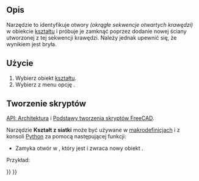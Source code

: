 <languages/>

{{Docnav/pl
|[[Arch_RemoveShape/pl|Usuń kształt]]
|[[Arch_MergeWalls/pl|Połącz ściany]]
|[[BIM_Workbench/pl|środowisko pracy BIM]]
|IconL=Arch_RemoveShape.svg
|IconR=Arch_MergeWalls.svg
|IconC=Workbench_BIM.svg
}}

{{GuiCommand/pl
|Name=Arch CloseHoles
|Name/pl=Architektura: Zamknij otwory
|MenuLocation=Narzędzia → Zamknij otwory
|Workbenches=[[BIM_Workbench/pl|BIM]]
|SeeAlso=[[Arch_Check/pl|Sprawdź]]
}}

<span id="Description"></span>
==Opis==

Narzędzie to identyfikuje otwory ''(okrągłe sekwencje otwartych krawędzi)'' w obiekcie [[Part_Workbench/pl|kształtu]] i próbuje je zamknąć poprzez dodanie nowej ściany utworzonej z tej sekwencji krawędzi. Należy jednak upewnić się, że wynikiem jest bryła.

<span id="Usage"></span>
==Użycie==

# Wybierz obiekt [[Part_Workbench/pl|kształtu]].
# Wybierz z menu opcję {{MenuCommand|Architektura → Narzędzia → [[Image:Arch CloseHoles.svg|16px]] Zamknij otwory}}.

<span id="Scripting"></span>
==Tworzenie skryptów==

{{Emphasis|Zobacz również:}} [[Arch_API/pl|API: Architektura]] i [[FreeCAD_Scripting_Basics/pl|Podstawy tworzenia skryptów FreeCAD]].

Narzędzie '''Kształt z siatki''' może być używane w [[Macros/pl|makrodefinicjach]] i z konsoli [[Python/pl|Python]] za pomocą następującej funkcji:
{{Code|code=
solid = closeHole(shape)
}}

* Zamyka otwór w {{incode|shape}}, który jest {{incode|Part.Shape}} i zwraca nowy obiekt {{incode|solid}}.

Przykład:
{{Code|code=
import FreeCAD, Draft, Arch

Line = Draft.makeWire([FreeCAD.Vector(0, 0, 0),FreeCAD.Vector(2000, 2000, 0)])
Wall = Arch.makeWall(Line, width=150, height=3000)

Box = FreeCAD.ActiveDocument.addObject("Part::Box", "Box")
Box.Length = 900
Box.Width = 450
Box.Height = 2000
FreeCAD.ActiveDocument.recompute()

Draft.rotate(Box, 45)
Draft.move(Box, FreeCAD.Vector(1000, 700, 0))

Arch.removeComponents(Box, Wall)
FreeCAD.ActiveDocument.recompute() 

solid = Arch.closeHole(Wall.Shape)
}}


{{Docnav/pl
|[[Arch_RemoveShape/pl|Usuń kształt z Architektury]]
|[[Arch_MergeWalls/pl|Połącz ściany]]
|[[BIM_Workbench/pl|środowisko pracy BIM]]
|IconL=Arch_RemoveShape.svg
|IconR=Arch_MergeWalls.svg
|IconC=Workbench_BIM.svg
}}

{{BIM_Tools_navi{{#translation:}}}}
{{Userdocnavi{{#translation:}}}}